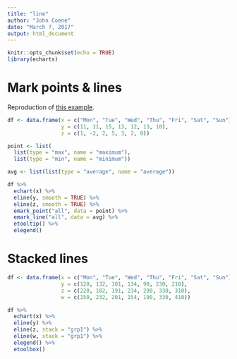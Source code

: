 ```yaml
---
title: "line"
author: "John Coene"
date: "March 7, 2017"
output: html_document
---
```


```r
knitr::opts_chunk$set(echo = TRUE)
library(echarts)
```

# Mark points & lines

Reproduction of [this example](http://echarts.baidu.com/echarts2/doc/example/line2.html#-en).

```r
df <- data.frame(x = c("Mon", "Tue", "Wed", "Thu", "Fri", "Sat", "Sun"),
                 y = c(11, 11, 15, 13, 12, 13, 10),
                 z = c(1, -2, 2, 5, 3, 2, 0))

point <- list(
  list(type = "max", name = "maximum"), 
  list(type = "min", name = "minimum"))

avg <- list(list(type = "average", name = "average"))

df %>% 
  echart(x) %>% 
  eline(y, smooth = TRUE) %>% 
  eline(z, smooth = TRUE) %>% 
  emark_point("all", data = point) %>% 
  emark_line("all", data = avg) %>% 
  etooltip() %>% 
  elegend() 
```

# Stacked lines

```r
df <- data.frame(x = c("Mon", "Tue", "Wed", "Thu", "Fri", "Sat", "Sun"),
                 y = c(120, 132, 101, 134, 90, 230, 210),
                 z = c(220, 182, 191, 234, 290, 330, 310),
                 w = c(150, 232, 201, 154, 190, 330, 410))

df %>% 
  echart(x) %>% 
  eline(y) %>% 
  eline(z, stack = "grp1") %>% 
  eline(w, stack = "grp1") %>% 
  elegend() %>% 
  etoolbox()
```